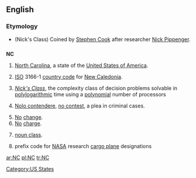 {{see|nC|.nc}}
==English==

===Etymology===
* (Nick's Class) Coined by [[w:Stephen Cook|Stephen Cook]] after researcher [[w:Nick Pippenger|Nick Pippenger]].

==={{abbreviation}}===
'''NC'''

# {{US}} [[North Carolina]], a state of the [[United States of America]].
# [[ISO]] 3166-1 [[country code]] for [[New Caledonia]].
# {{comptheory}} ''[[w:NC (complexity)|Nick's Class]]'', the complexity class of decision problems solvable in [[polylogarithmic]] time using a [[polynomial]] number of processors
# {{law}} [[nolo contendere|Nolo contendere]], [[no contest]], a plea in criminal cases.
# [[no|No]] [[change]].
# [[no|No]] [[charge]].
# {{linguistics}} [[noun class]].
# {{US}}{{aviation}} prefix code for [[NASA]] research [[cargo plane]] designations

[[Category:US States]]

[[ar:NC]]
[[pl:NC]]
[[tr:NC]]